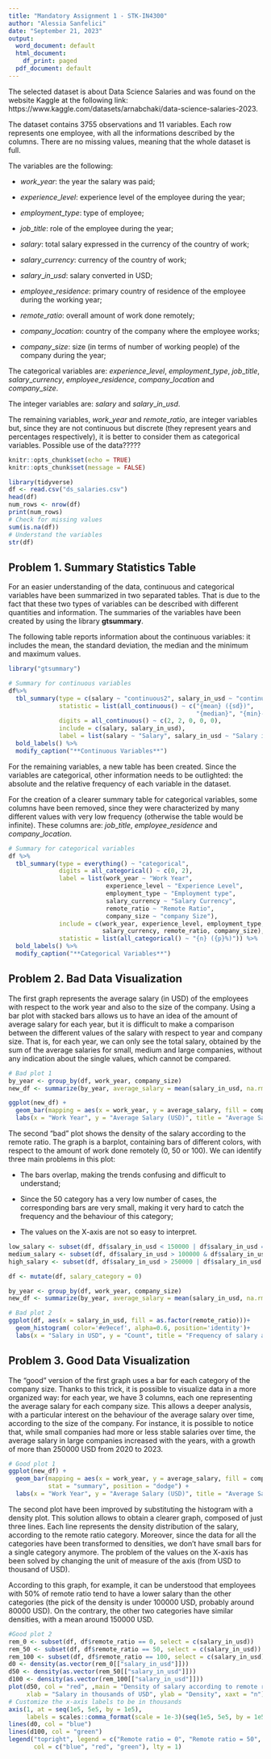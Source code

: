 ```yaml
---
title: "Mandatory Assignment 1 - STK-IN4300"
author: "Alessia Sanfelici"
date: "September 21, 2023"
output:
  word_document: default
  html_document:
    df_print: paged
  pdf_document: default
---
```


The selected dataset is about Data Science Salaries and was found on the website Kaggle at the following link: https://www.kaggle.com/datasets/arnabchaki/data-science-salaries-2023.

The dataset contains 3755 observations and 11 variables. Each row represents one employee, with all the informations described by the columns. There are no missing values, meaning that the whole dataset is full.

The variables are the following:

- $work\_year$: the year the salary was paid;

- $experience\_level$: experience level of the employee during the year;

- $employment\_type$: type of employee;

- $job\_title$: role of the employee during the year;

- $salary$: total salary expressed in the currency of the country of work;

- $salary\_currency$: currency of the country of work;

- $salary\_in\_usd$: salary converted in USD;

- $employee\_residence$: primary country of residence of the employee during the working year;

- $remote\_ratio$: overall amount of work done remotely; 

- $company\_location$: country of the company where the employee works;

- $company\_size$: size (in terms of number of working people) of the company during the year;

The categorical variables are: $experience\_level$, $employment\_type$, $job\_title$, $salary\_currency$, $employee\_residence$, $company\_location$ and $company\_size$.

The integer variables are: $salary$ and $salary\_in\_usd$.


The remaining variables, $work\_year$ and $remote\_ratio$, are integer variables but, since they are not continuous but discrete (they represent years and percentages respectively), it is better to consider them as categorical variables.
\newline
Possible use of the data?????
```r

knitr::opts_chunk$set(echo = TRUE)
knitr::opts_chunk$set(message = FALSE)

library(tidyverse)
df <- read.csv("ds_salaries.csv")
head(df)
num_rows <- nrow(df)
print(num_rows)
# Check for missing values
sum(is.na(df))
# Understand the variables
str(df)
```

## Problem 1. Summary Statistics Table
For an easier understanding of the data, continuous and categorical variables have been summarized in two separated tables. That is due to the fact that these two types of variables can be described with different quantities and information. The summaries of the variables have been created by using the library **gtsummary**.

The following table reports information about the continuous variables: it includes the mean, the standard deviation, the median and the minimum and maximum values.
\newline

```r
library("gtsummary")

# Summary for continuous variables
df%>% 
  tbl_summary(type = c(salary ~ "continuous2", salary_in_usd ~ "continuous2"), 
              statistic = list(all_continuous() ~ c("{mean} ({sd})", 
                                                    "{median}", "{min}-{max}")),
              digits = all_continuous() ~ c(2, 2, 0, 0, 0), 
              include = c(salary, salary_in_usd),
              label = list(salary ~ "Salary", salary_in_usd ~ "Salary in USD")) %>%
  bold_labels() %>%
  modify_caption("**Continuous Variables**")
```
\newline
For the remaining variables, a new table has been created. Since the variables are categorical, other information needs to be outlighted: the absolute and the relative frequency of each variable in the dataset. 

For the creation of a clearer summary table for categorical variables, some columns have been removed, since they were characterized by many different values with very low frequency (otherwise the table would be infinite). These columns are: $job\_title$, $employee\_residence$ and $company\_location$.

```r
# Summary for categorical variables 
df %>%
  tbl_summary(type = everything() ~ "categorical", 
              digits = all_categorical() ~ c(0, 2), 
              label = list(work_year ~ "Work Year", 
                           experience_level ~ "Experience Level",
                           employment_type ~ "Employment type",
                           salary_currency ~ "Salary Currency",
                           remote_ratio ~ "Remote Ratio",
                           company_size ~ "company Size"),
              include = c(work_year, experience_level, employment_type,
                          salary_currency, remote_ratio, company_size),
              statistic = list(all_categorical() ~ "{n} ({p}%)")) %>%
  bold_labels() %>%
  modify_caption("**Categorical Variables**")
```

## Problem 2. Bad Data Visualization

The first graph represents the average salary (in USD) of the employees with respect to the work year and also to the size of the company. Using a bar plot with stacked bars allows us to have an idea of the amount of average salary for each year, but it is difficult to make a comparison between the different values of the salary with respect to year and company size. That is, for each year, we can only see the total salary, obtained by the sum of the average salaries for small, medium and large companies, without any indication about the single values, which cannot be compared. \newline

```r
# Bad plot 1
by_year <- group_by(df, work_year, company_size)
new_df <- summarize(by_year, average_salary = mean(salary_in_usd, na.rm = TRUE))

ggplot(new_df) +
  geom_bar(mapping = aes(x = work_year, y = average_salary, fill = company_size), stat = "identity")+
  labs(x = "Work Year", y = "Average Salary (USD)", title = "Average Salary by Work Year and Company Size")
```

The second "bad" plot shows the density of the salary according to the remote ratio. The graph is a barplot, containing bars of different colors, with respect to the amount of work done remotely (0, 50 or 100). We can identify three main problems in this plot:

- The bars overlap, making the trends confusing and difficult to understand; 

- Since the 50 category has a very low number of cases, the corresponding bars are very small, making it very hard to catch the frequency and the behaviour of this category;

- The values on the X-axis are not so easy to interpret.

```r
low_salary <- subset(df, df$salary_in_usd < 150000 | df$salary_in_usd == 150000)
medium_salary <- subset(df, df$salary_in_usd > 100000 & df$salary_in_usd < 250000)
high_salary <- subset(df, df$salary_in_usd > 250000 | df$salary_in_usd == 250000)

df <- mutate(df, salary_category = 0)

by_year <- group_by(df, work_year, company_size)
new_df <- summarize(by_year, average_salary = mean(salary_in_usd, na.rm = TRUE))

# Bad plot 2
ggplot(df, aes(x = salary_in_usd, fill = as.factor(remote_ratio)))+
  geom_histogram( color='#e9ecef', alpha=0.6, position='identity')+
  labs(x = "Salary in USD", y = "Count", title = "Frequency of salary according to remote ratio")
```

## Problem 3. Good Data Visualization

The "good" version of the first graph uses a bar for each category of the company size. Thanks to this trick, it is possible to visualize data in a more organized way: for each year, we have 3 columns, each one representing the average salary for each company size. This allows a deeper analysis, with a particular interest on the behaviour of the average salary over time, according to the size of the company. For instance, it is possible to notice that, while small companies had more or less stable salaries over time, the average salary in large companies increased with the years, with a growth of more than 250000 USD from 2020 to 2023.
\newline
```r
# Good plot 1
ggplot(new_df) +
  geom_bar(mapping = aes(x = work_year, y = average_salary, fill = company_size), 
           stat = "summary", position = "dodge") + 
  labs(x = "Work Year", y = "Average Salary (USD)", title = "Average Salary by Work Year and Company Size")
```

\newline
The second plot have been improved by substituting the histogram with a density plot. This solution allows to obtain a clearer graph, composed of just three lines. Each line represents the density distribution of the salary, according to the remote ratio category. Moreover, since the data for all the categories have been transformed to densities, we don't have small bars for a single category anymore. The problem of the values on the X-axis has been solved by changing the unit of measure of the axis (from USD to thousand of USD).

According to this graph, for example, it can be understood that employees with 50% of remote ratio tend to have a lower salary than the other categories (the pick of the density is under 100000 USD, probably around 80000 USD). On the contrary, the other two categories have similar densities, with a mean around 150000 USD. 
\newline

```r
#Good plot 2
rem_0 <- subset(df, df$remote_ratio == 0, select = c(salary_in_usd))
rem_50 <- subset(df, df$remote_ratio == 50, select = c(salary_in_usd))
rem_100 <- subset(df, df$remote_ratio == 100, select = c(salary_in_usd))
d0 <- density(as.vector(rem_0[["salary_in_usd"]]))
d50 <- density(as.vector(rem_50[["salary_in_usd"]]))
d100 <- density(as.vector(rem_100[["salary_in_usd"]]))
plot(d50, col = "red", ,main = "Density of salary according to remote ratio",
     xlab = "Salary in thousands of USD", ylab = "Density", xaxt = "n") 
# Customize the x-axis labels to be in thousands
axis(1, at = seq(1e5, 5e5, by = 1e5),
     labels = scales::comma_format(scale = 1e-3)(seq(1e5, 5e5, by = 1e5)))
lines(d0, col = "blue")
lines(d100, col = "green")
legend("topright", legend = c("Remote ratio = 0", "Remote ratio = 50", "Remote ratio = 100"),
       col = c("blue", "red", "green"), lty = 1)

```